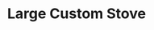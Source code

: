 ---
title: "Large Custom Stove"
meta_title: "Large Custom Stove craft"
description: "Craft de Large Custom Stove"
rank: "s"
draft: false
name: "Large Custom Stove"
recipe_img: "https://wiki.pokexgames.com/images/6/66/Large_Custom_Stove.png"
level: 112
craft_time: 21600
result: 1
value_npc: 1
ingredients:
  - name: "Drawing Clipboards"
    quantity: 50
    item_img: "https://wiki.pokexgames.com/images/3/36/Drawing_Clipboard.png"
    value_npc: 1
  - name: "Bear Arm"
    quantity: 10
    item_img: "https://wiki.pokexgames.com/images/4/48/Bear_Arm.png"
    value_npc: 1
  - name: "Corrupted Tree Branch"
    quantity: 11
    item_img: "https://wiki.pokexgames.com/images/2/27/Corrupted-Tree-Branch.gif"
    value_npc: 1
  - name: "Royal Mane"
    quantity: 15
    item_img: "https://wiki.pokexgames.com/images/2/20/Royal_Mane.png"
    value_npc: 1
  - name: "Fire Monkey Hair"
    quantity: 15
    item_img: "https://wiki.pokexgames.com/images/7/7f/Fire_Monkey_Hair.png"
    value_npc: 1
  - name: "Corrupted Cow Tail"
    quantity: 11
    item_img: "https://wiki.pokexgames.com/images/b/b2/Corrupted-Cow-Tail.gif"
    value_npc: 1
---